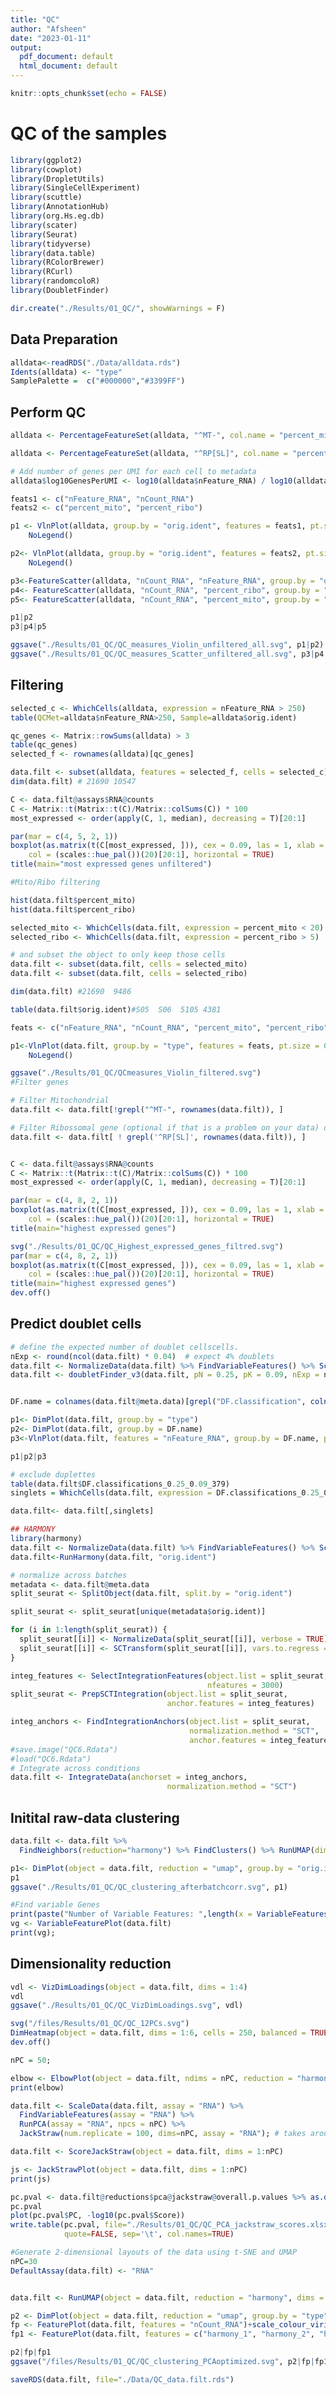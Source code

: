 ```yaml
---
title: "QC"
author: "Afsheen"
date: "2023-01-11"
output:
  pdf_document: default
  html_document: default
---
```


```r
knitr::opts_chunk$set(echo = FALSE)

```

# QC of the samples

```r
library(ggplot2)
library(cowplot)
library(DropletUtils)
library(SingleCellExperiment)
library(scuttle)
library(AnnotationHub)
library(org.Hs.eg.db)
library(scater)
library(Seurat)
library(tidyverse)
library(data.table)
library(RColorBrewer)
library(RCurl)
library(randomcoloR)
library(DoubletFinder)

dir.create("./Results/01_QC/", showWarnings = F)
```

## Data Preparation

```r
alldata<-readRDS("./Data/alldata.rds")
Idents(alldata) <- "type"
SamplePalette =  c("#000000","#3399FF")
```

## Perform QC

```r

alldata <- PercentageFeatureSet(alldata, "^MT-", col.name = "percent_mito")

alldata <- PercentageFeatureSet(alldata, "^RP[SL]", col.name = "percent_ribo")

# Add number of genes per UMI for each cell to metadata
alldata$log10GenesPerUMI <- log10(alldata$nFeature_RNA) / log10(alldata$nCount_RNA)

feats1 <- c("nFeature_RNA", "nCount_RNA")
feats2 <- c("percent_mito", "percent_ribo")

p1 <- VlnPlot(alldata, group.by = "orig.ident", features = feats1, pt.size = 0.1, ncol = 3) +
    NoLegend()

p2<- VlnPlot(alldata, group.by = "orig.ident", features = feats2, pt.size = 0.1, ncol = 3) +
    NoLegend()

p3<-FeatureScatter(alldata, "nCount_RNA", "nFeature_RNA", group.by = "orig.ident", pt.size = 0.5)
p4<- FeatureScatter(alldata, "nCount_RNA", "percent_ribo", group.by = "orig.ident", pt.size = 0.5)
p5<- FeatureScatter(alldata, "nCount_RNA", "percent_mito", group.by = "orig.ident", pt.size = 0.5)

p1|p2
p3|p4|p5

ggsave("./Results/01_QC/QC_measures_Violin_unfiltered_all.svg", p1|p2)
ggsave("./Results/01_QC/QC_measures_Scatter_unfiltered_all.svg", p3|p4|p5)
```

## Filtering

```r
selected_c <- WhichCells(alldata, expression = nFeature_RNA > 250)
table(QCMet=alldata$nFeature_RNA>250, Sample=alldata$orig.ident)

qc_genes <- Matrix::rowSums(alldata) > 3
table(qc_genes)
selected_f <- rownames(alldata)[qc_genes]

data.filt <- subset(alldata, features = selected_f, cells = selected_c)
dim(data.filt) # 21690 10547

C <- data.filt@assays$RNA@counts
C <- Matrix::t(Matrix::t(C)/Matrix::colSums(C)) * 100
most_expressed <- order(apply(C, 1, median), decreasing = T)[20:1]

par(mar = c(4, 5, 2, 1))
boxplot(as.matrix(t(C[most_expressed, ])), cex = 0.09, las = 1, xlab = "% total count per cell",
    col = (scales::hue_pal())(20)[20:1], horizontal = TRUE)
title(main="most expressed genes unfiltered")

#Mito/Ribo filtering

hist(data.filt$percent_mito)
hist(data.filt$percent_ribo)

selected_mito <- WhichCells(data.filt, expression = percent_mito < 20)
selected_ribo <- WhichCells(data.filt, expression = percent_ribo > 5)

# and subset the object to only keep those cells
data.filt <- subset(data.filt, cells = selected_mito)
data.filt <- subset(data.filt, cells = selected_ribo)

dim(data.filt) #21690  9486

table(data.filt$orig.ident)#S05  S06  5105 4381 

feats <- c("nFeature_RNA", "nCount_RNA", "percent_mito", "percent_ribo")

p1<-VlnPlot(data.filt, group.by = "type", features = feats, pt.size = 0.1, ncol = 2) +
    NoLegend()

ggsave("./Results/01_QC/QCmeasures_Violin_filtered.svg")
#Filter genes

# Filter Mitochondrial
data.filt <- data.filt[!grepl("^MT-", rownames(data.filt)), ]

# Filter Ribossomal gene (optional if that is a problem on your data) data.filt
data.filt <- data.filt[ ! grepl('^RP[SL]', rownames(data.filt)), ]


C <- data.filt@assays$RNA@counts
C <- Matrix::t(Matrix::t(C)/Matrix::colSums(C)) * 100
most_expressed <- order(apply(C, 1, median), decreasing = T)[20:1]

par(mar = c(4, 8, 2, 1))
boxplot(as.matrix(t(C[most_expressed, ])), cex = 0.09, las = 1, xlab = "% total count per cell",
    col = (scales::hue_pal())(20)[20:1], horizontal = TRUE)
title(main="highest expressed genes")

svg("./Results/01_QC/QC_Highest_expressed_genes_filtred.svg")
par(mar = c(4, 8, 2, 1))
boxplot(as.matrix(t(C[most_expressed, ])), cex = 0.09, las = 1, xlab = "% total count per cell",
    col = (scales::hue_pal())(20)[20:1], horizontal = TRUE)
title(main="highest expressed genes")
dev.off()

```

## Predict doublet cells

```r
# define the expected number of doublet cellscells.
nExp <- round(ncol(data.filt) * 0.04)  # expect 4% doublets
data.filt <- NormalizeData(data.filt) %>% FindVariableFeatures() %>% ScaleData() %>% RunPCA() %>% RunUMAP(dims=1:20)
data.filt <- doubletFinder_v3(data.filt, pN = 0.25, pK = 0.09, nExp = nExp, PCs = 1:20)


DF.name = colnames(data.filt@meta.data)[grepl("DF.classification", colnames(data.filt@meta.data))]

p1<- DimPlot(data.filt, group.by = "type")
p2<- DimPlot(data.filt, group.by = DF.name)
p3<-VlnPlot(data.filt, features = "nFeature_RNA", group.by = DF.name, pt.size = 0.1)

p1|p2|p3

# exclude duplettes
table(data.filt$DF.classifications_0.25_0.09_379)
singlets = WhichCells(data.filt, expression = DF.classifications_0.25_0.09_379=="Singlet")

data.filt<- data.filt[,singlets]

```

```r
## HARMONY
library(harmony)
data.filt <- NormalizeData(data.filt) %>% FindVariableFeatures() %>% ScaleData()
data.filt<-RunHarmony(data.filt, "orig.ident")
```

```r
# normalize across batches 
metadata <- data.filt@meta.data
split_seurat <- SplitObject(data.filt, split.by = "orig.ident")

split_seurat <- split_seurat[unique(metadata$orig.ident)]

for (i in 1:length(split_seurat)) {
  split_seurat[[i]] <- NormalizeData(split_seurat[[i]], verbose = TRUE)
  split_seurat[[i]] <- SCTransform(split_seurat[[i]], vars.to.regress = c("percent_mito", "nCount_RNA"))
}

integ_features <- SelectIntegrationFeatures(object.list = split_seurat, 
                                            nfeatures = 3000) 
split_seurat <- PrepSCTIntegration(object.list = split_seurat, 
                                   anchor.features = integ_features)

integ_anchors <- FindIntegrationAnchors(object.list = split_seurat, 
                                        normalization.method = "SCT", 
                                        anchor.features = integ_features)
#save.image("QC6.Rdata")
#load("QC6.Rdata")
# Integrate across conditions
data.filt <- IntegrateData(anchorset = integ_anchors, 
                                   normalization.method = "SCT")


```

## Initital raw-data clustering

```r

data.filt <- data.filt %>% 
  FindNeighbors(reduction="harmony") %>% FindClusters() %>% RunUMAP(dims=1:30)

p1<- DimPlot(object = data.filt, reduction = "umap", group.by = "orig.ident")
p1
ggsave("./Results/01_QC/QC_clustering_afterbatchcorr.svg", p1)
```

```r
#Find variable Genes
print(paste("Number of Variable Features: ",length(x = VariableFeatures(object = data.filt))));
vg <- VariableFeaturePlot(data.filt)
print(vg);
```

## Dimensionality reduction

```r
vdl <- VizDimLoadings(object = data.filt, dims = 1:4)
vdl
ggsave("./Results/01_QC/QC_VizDimLoadings.svg", vdl)
```

```r
svg("/files/Results/01_QC/QC_12PCs.svg")
DimHeatmap(object = data.filt, dims = 1:6, cells = 250, balanced = TRUE, reduction = "harmony")
dev.off()
```

```r
nPC = 50;

elbow <- ElbowPlot(object = data.filt, ndims = nPC, reduction = "harmony")
print(elbow)

data.filt <- ScaleData(data.filt, assay = "RNA") %>% 
  FindVariableFeatures(assay = "RNA") %>%  
  RunPCA(assay = "RNA", npcs = nPC) %>%  
  JackStraw(num.replicate = 100, dims=nPC, assay = "RNA"); # takes around 8 minutes

data.filt <- ScoreJackStraw(object = data.filt, dims = 1:nPC)

js <- JackStrawPlot(object = data.filt, dims = 1:nPC)
print(js)

pc.pval <- data.filt@reductions$pca@jackstraw@overall.p.values %>% as.data.frame(); # get p-value for each PC
pc.pval
plot(pc.pval$PC, -log10(pc.pval$Score))
write.table(pc.pval, file="./Results/01_QC/QC_PCA_jackstraw_scores.xlsx", 
            quote=FALSE, sep='\t', col.names=TRUE)

#Generate 2-dimensional layouts of the data using t-SNE and UMAP
nPC=30
DefaultAssay(data.filt) <- "RNA"


data.filt <- RunUMAP(object = data.filt, reduction = "harmony", dims = 1:nPC);

p2 <- DimPlot(object = data.filt, reduction = "umap", group.by = "type", pt.size=0.1)
fp <- FeaturePlot(data.filt, features = "nCount_RNA")+scale_colour_viridis_c()
fp1 <- FeaturePlot(data.filt, features = c("harmony_1", "harmony_2", "harmony_3", "harmony_4"))

p2|fp|fp1
ggsave("/files/Results/01_QC/QC_clustering_PCAoptimized.svg", p2|fp|fp1)

saveRDS(data.filt, file="./Data/QC_data.filt.rds")

```

